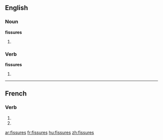 {{also|fissurés}}
==English==

===Noun===
'''fissures'''

# {{plural of|[[fissure]]}}

===Verb===
'''fissures'''

# {{third-person singular of|[[fissure]]}}

----

==French==

===Verb===
{{fr-verb-form}}

# {{conjugation of|fissurer||2|s|pres|ind|lang=fr}}
# {{conjugation of|fissurer||2|s|pres|sub|lang=fr}}


[[ar:fissures]]
[[fr:fissures]]
[[hu:fissures]]
[[zh:fissures]]